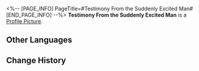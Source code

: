 <%-- [PAGE_INFO]
PageTitle=#Testimony From the Suddenly Excited Man#
[END_PAGE_INFO] --%>
{{Item Infobox
|id          = 140129
|image       = Item Testimony From the Suddenly Excited Man.png
|type        = Mission Item
|invCategory = Missions
|rarity      = 3
|effect      = 
|description = Testimony that Tantan had recorded at the scene of the incident. It is no simple task to get useful information out of the witness' jumbled statements.
}}
'''Testimony From the Suddenly Excited Man''' is a [[Profile Picture]].

==Other Languages==
{{Other Languages
|en   = Testimony From the Suddenly Excited Man
|zhs  = 突然兴奋的男士证言
|zht  = 突然興奮的男士證言
|ja   = 突然興奮しだす男性の証言
|ko   = 갑자기 흥분한 남자의 증언
|es   = Testimonio del hombre que se emocionó de repente
|fr   = Témoignage de l'homme soudainement agité
|ru   = Показания внезапно разволновавшегося мужчины
|th   = คำให้การจากผู้ชายที่จู่ๆ ก็ตื่นตระหนก
|vi   = Tường Trình Của Quý Ông Đột Nhiên Hào Hứng
|de   = Zeugenaussage des plötzlich aufgeregten Mannes
|id   = Kesaksian Pria yang Mendadak Gembira
|pt   = Testemunho do Homem Subitamente Animado
}}

==Change History==
{{Change History|1.0}}